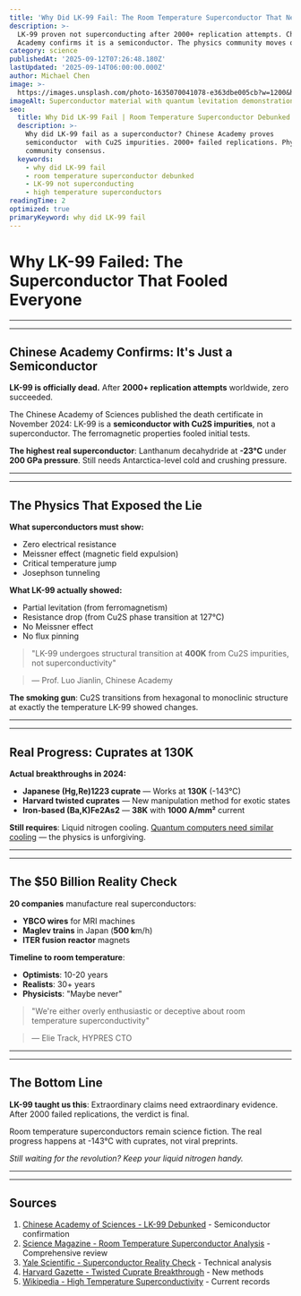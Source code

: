 ```yaml
---
title: 'Why Did LK-99 Fail: The Room Temperature Superconductor That Never Was'
description: >-
  LK-99 proven not superconducting after 2000+ replication attempts. Chinese 
  Academy confirms it is a semiconductor. The physics community moves on.
category: science
publishedAt: '2025-09-12T07:26:48.180Z'
lastUpdated: '2025-09-14T06:00:00.000Z'
author: Michael Chen
image: >-
  https://images.unsplash.com/photo-1635070041078-e363dbe005cb?w=1200&h=630&fit=crop
imageAlt: Superconductor material with quantum levitation demonstration in laboratory
seo:
  title: Why Did LK-99 Fail | Room Temperature Superconductor Debunked 2024
  description: >-
    Why did LK-99 fail as a superconductor? Chinese Academy proves
    semiconductor  with Cu2S impurities. 2000+ failed replications. Physics
    community consensus.
  keywords:
    - why did LK-99 fail
    - room temperature superconductor debunked
    - LK-99 not superconducting
    - high temperature superconductors
readingTime: 2
optimized: true
primaryKeyword: why did LK-99 fail
---
```

# Why LK-99 Failed: The Superconductor That Fooled Everyone


---


---


## Chinese Academy Confirms: It's Just a Semiconductor

**LK-99 is officially dead.** After **2000+ replication attempts** worldwide, zero succeeded.

The Chinese Academy of Sciences published the death certificate in November 2024: LK-99 is a **semiconductor with Cu2S impurities**, not a superconductor. The ferromagnetic properties fooled initial tests.

**The highest real superconductor**: Lanthanum decahydride at **-23°C** under **200 GPa pressure**. Still needs Antarctica-level cold and crushing pressure.


---


---


## The Physics That Exposed the Lie

**What superconductors must show:**
- Zero electrical resistance
- Meissner effect (magnetic field expulsion)
- Critical temperature jump
- Josephson tunneling


**What LK-99 actually showed:**
- Partial levitation (from ferromagnetism)
- Resistance drop (from Cu2S phase transition at 127°C)
- No Meissner effect
- No flux pinning


> 

> "LK-99 undergoes structural transition at **400K** from Cu2S impurities, not superconductivity"

> — Prof. Luo Jianlin, Chinese Academy


**The smoking gun**: Cu2S transitions from hexagonal to monoclinic structure at exactly the temperature LK-99 showed changes.


---


---


## Real Progress: Cuprates at **130K**

**Actual breakthroughs **in 2024**:**
- **Japanese (Hg,Re)1223 cuprate** — Works at ****130K**** (-143°C)
- **Harvard twisted cuprates** — New manipulation method for exotic states
- **Iron-based (Ba,K)Fe2As2** — ****38K**** with **1000 A/mm²** current


**Still requires**: Liquid nitrogen cooling. [Quantum computers need similar cooling](/technology/quantum-computing-2025-commercial-breakthrough) — the physics is unforgiving.


---


---


## The **$50 Billion** Reality Check

**20 companies** manufacture real superconductors:
- **YBCO wires** for MRI machines
- **Maglev trains** in Japan (**500 k**m/h)
- **ITER fusion reactor** magnets


**Timeline to room temperature**:
- **Optimists**: 10-20 years
- **Realists**: 30+ years
- **Physicists**: "Maybe never"


> 

> "We're either overly enthusiastic or deceptive about room temperature superconductivity"

> — Elie Track, HYPRES CTO


---


---


## The Bottom Line

**LK-99 taught us this**: Extraordinary claims need extraordinary evidence. After 2000 failed replications, the verdict is final.

Room temperature superconductors remain science fiction. The real progress happens at -143°C with cuprates, not viral preprints.

*Still waiting for the revolution? Keep your liquid nitrogen handy.*


---


---


## Sources

1. [Chinese Academy of Sciences - LK-99 Debunked](https://phys.org/news/2023-11-myth-room-temperature-superconductivity-lk-.html) - Semiconductor confirmation
2. [Science Magazine - Room Temperature Superconductor Analysis](https://www.science.org/content/blog-post/room-temperature-superconductor-new-developments) - Comprehensive review
3. [Yale Scientific - Superconductor Reality Check](https://www.yalescientific.org/**2024/02**/room-temperature-superconductors-not-so-fast/) - Technical analysis
4. [Harvard Gazette - Twisted Cuprate Breakthrough](https://news.harvard.edu/gazette/story/**2024/01**/high-temperature-superconductors-with-a-twist/) - New methods
5. [Wikipedia - High Temperature Superconductivity](https://en.wikipedia.org/wiki/High-temperature_superconductivity) - Current records
